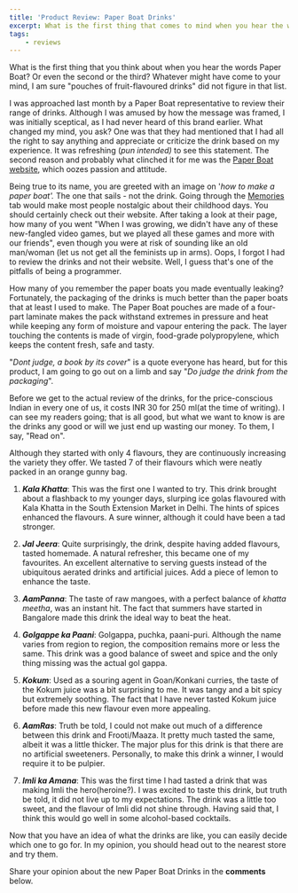 ```yaml
---
title: 'Product Review: Paper Boat Drinks'
excerpt: What is the first thing that comes to mind when you hear the words Paper Boat? A product review of the new pouches of flavoured drinks by Hector Beverages
tags:
    - reviews
---
```


What is the first thing that you think about when you hear the words Paper Boat? Or even the second or the third? Whatever might have come to your mind, I am sure "pouches of fruit-flavoured drinks" did not figure in that list.

<Quote
    quote="It takes courage to be creative. Just as soon as you have a new idea, you are a minority of one."
    author="E. Paul"
/>

I was approached last month by a Paper Boat representative to review their range of drinks. Although I was amused by how the message was framed, I was initially sceptical, as I had never heard of this brand earlier. What changed my mind, you ask? One was that they had mentioned that I had all the right to say anything and appreciate or criticize the drink based on my experience. It was refreshing (_pun intended)_ to see this statement. The second reason and probably what clinched it for me was the [Paper Boat website](http://paperboatdrinks.com), which oozes passion and attitude.

Being true to its name, you are greeted with an image on '_how to make a paper boat'._ The one that sails - not the drink. Going through the [Memories](http://paperboatdrinks.com/p/antakshari) tab would make most people nostalgic about their childhood days. You should certainly check out their website. After taking a look at their page, how many of you went "When I was growing, we didn't have any of these new-fangled video games, but we played all these games and more with our friends", even though you were at risk of sounding like an old man/woman (let us not get all the feminists up in arms). Oops, I forgot I had to review the drinks and not their website. Well, I guess that's one of the pitfalls of being a programmer.

How many of you remember the paper boats you made eventually leaking? Fortunately, the packaging of the drinks is much better than the paper boats that at least I used to make. The Paper Boat pouches are made of a four-part laminate makes the pack withstand extremes in pressure and heat while keeping any form of moisture and vapour entering the pack. The layer touching the contents is made of virgin, food-grade polypropylene, which keeps the content fresh, safe and tasty.

"_Dont judge, a book by its cover_" is a quote everyone has heard, but for this product, I am going to go out on a limb and say "_Do judge the drink from the packaging_".

Before we get to the actual review of the drinks, for the price-conscious Indian in every one of us, it costs INR 30 for 250 ml(at the time of writing). I can see my readers going; that is all good, but what we want to know is are the drinks any good or will we just end up wasting our money. To them, I say, "Read on".

Although they started with only 4 flavours, they are continuously increasing the variety they offer. We tasted 7 of their flavours which were neatly packed in an orange gunny bag.

1. **_Kala Khatta_**: This was the first one I wanted to try. This drink brought about a flashback to my younger days, slurping ice golas flavoured with Kala Khatta in the South Extension Market in Delhi. The hints of spices enhanced the flavours. A sure winner, although it could have been a tad stronger.

2. **_Jal Jeera_**: Quite surprisingly, the drink, despite having added flavours, tasted homemade. A natural refresher, this became one of my favourites. An excellent alternative to serving guests instead of the ubiquitous aerated drinks and artificial juices. Add a piece of lemon to enhance the taste.

3. **_AamPanna_**: The taste of raw mangoes, with a perfect balance of _khatta meetha_, was an instant hit. The fact that summers have started in Bangalore made this drink the ideal way to beat the heat.

4. **_Golgappe ka Paani_**: Golgappa, puchka, paani-puri. Although the name varies from region to region, the composition remains more or less the same. This drink was a good balance of sweet and spice and the only thing missing was the actual gol gappa.

5. **_Kokum_**: Used as a souring agent in Goan/Konkani curries, the taste of the Kokum juice was a bit surprising to me. It was tangy and a bit spicy but extremely soothing. The fact that I have never tasted Kokum juice before made this new flavour even more appealing.

6. **_AamRas_**: Truth be told, I could not make out much of a difference between this drink and Frooti/Maaza. It pretty much tasted the same, albeit it was a little thicker. The major plus for this drink is that there are no artificial sweeteners. Personally, to make this drink a winner, I would require it to be pulpier.

7. **_Imli ka Amana_**: This was the first time I had tasted a drink that was making Imli the hero(heroine?). I was excited to taste this drink, but truth be told, it did not live up to my expectations. The drink was a little too sweet, and the flavour of Imli did not shine through. Having said that, I think this would go well in some alcohol-based cocktails.

Now that you have an idea of what the drinks are like, you can easily decide which one to go for. In my opinion, you should head out to the nearest store and try them.

Share your opinion about the new Paper Boat Drinks in the **comments** below.
